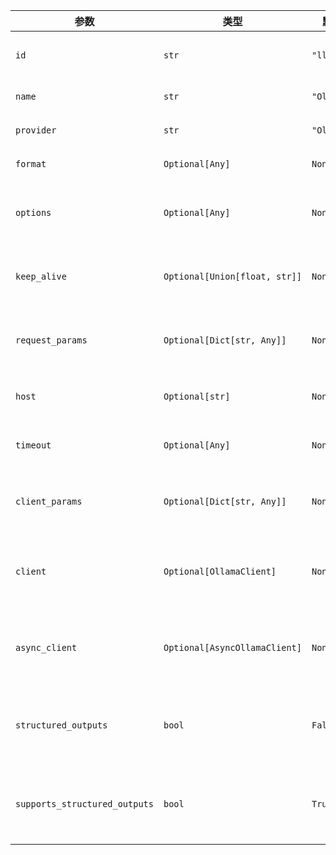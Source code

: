 | 参数                     | 类型                          | 默认值        | 描述                                                  |
| ---------------------------- | ----------------------------- | -------------- | ------------------------------------------------------------ |
| `id`                         | `str`                         | `"llama3.1"`   | 要使用的模型ID。                                  |
| `name`                       | `str`                         | `"Ollama"`     | 模型名称。                                       |
| `provider`                   | `str`                         | `"Ollama"`     | 模型提供商。                                   |
| `format`                     | `Optional[Any]`               | `None`         | 响应格式。                                  |
| `options`                    | `Optional[Any]`               | `None`         | 传递给模型的附加选项。                     |
| `keep_alive`                 | `Optional[Union[float, str]]` | `None`         | 模型的存活保持时间。                           |
| `request_params`             | `Optional[Dict[str, Any]]`    | `None`         | 传递给请求的附加参数。                |
| `host`                       | `Optional[str]`               | `None`         | 要连接的主机。                                      |
| `timeout`                    | `Optional[Any]`               | `None`         | 连接超时时间。                              |
| `client_params`              | `Optional[Dict[str, Any]]`    | `None`         | 传递给客户端的附加参数。                 |
| `client`                     | `Optional[OllamaClient]`      | `None`         | 预配置的Ollama客户端实例。              |
| `async_client`               | `Optional[AsyncOllamaClient]` | `None`         | 预配置的异步Ollama客户端实例。 |
| `structured_outputs`         | `bool`                        | `False`        | 是否将此模型用于结构化输出。       |
| `supports_structured_outputs`| `bool`                        | `True`         | 该模型是否支持结构化输出。                |